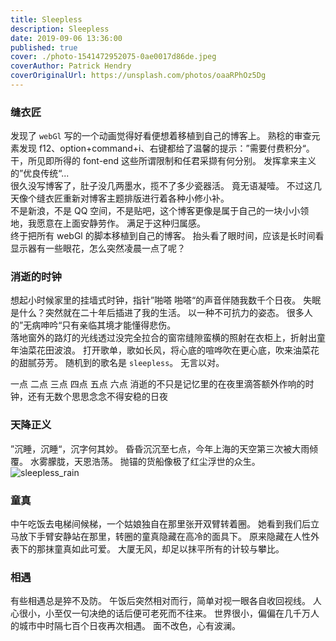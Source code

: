 ```yaml
---
title: Sleepless
description: Sleepless
date: 2019-09-06 13:36:00
published: true
cover: ./photo-1541472952075-0ae0017d86de.jpeg
coverAuthor: Patrick Hendry
coverOriginalUrl: https://unsplash.com/photos/oaaRPhOz5Dg
---
```


### 缝衣匠

发现了 `webGl` 写的一个动画觉得好看便想着移植到自己的博客上。
熟稔的审查元素发现 f12、option+command+i、右键都给了温馨的提示：”需要付费积分“。
干，所见即所得的 font-end 这些所谓限制和任君采撷有何分别。
发挥拿来主义的”优良传统“...<br/>
很久没写博客了，肚子没几两墨水，揽不了多少瓷器活。
竟无语凝噎。
不过这几天像个缝衣匠重新对博客主题排版进行着各种小修小补。<br/>
不是新浪，不是 QQ 空间，不是贴吧，这个博客更像是属于自己的一块小小领地，我愿意在上面安静劳作。
满足于这种归属感。<br/>
终于把所有 webGl 的脚本移植到自己的博客。
抬头看了眼时间，应该是长时间看显示器有一些眼花，怎么突然凌晨一点了呢？

### 消逝的时钟

想起小时候家里的挂墙式时钟，指针”啪嗒 啪嗒“的声音伴随我数千个日夜。
失眠是什么？突然就在二十年后插进了我的生活。
以一种不可抗力的姿态。
很多人的”无病呻吟“只有亲临其境才能懂得悲伤。<br/>
落地窗外的路灯的光线透过没完全拉合的窗帘缝隙蛮横的照射在衣柜上，折射出童年油菜花田波浪。
打开歌单，歌如长风，将心底的喧哗吹在更心底，吹来油菜花的甜腻芬芳。
随机到的歌名是 `sleepless`。
无言以对。

一点
二点
三点
四点
五点
六点
消逝的不只是记忆里的在夜里滴答额外作响的时钟，还有无数个思思念念不得安稳的日夜

### 天降正义

”沉睡，沉睡“，沉字何其妙。
昏昏沉沉至七点，今年上海的天空第三次被大雨倾覆。
水雾朦胧，天恩浩荡。
抛锚的货船像极了红尘浮世的众生。
![sleepless_rain](sleepless_rain.png)

### 童真

中午吃饭去电梯间候梯，一个姑娘独自在那里张开双臂转着圈。
她看到我们后立马放下手臂安静站在那里，转圈的童真隐藏在高冷的面具下。
原来隐藏在人性外表下的那抹童真如此可爱。
大厦无风，却足以抹平所有的计较与攀比。

### 相遇

有些相遇总是猝不及防。
午饭后突然相对而行，简单对视一眼各自收回视线。
人心很小，小至仅一句决绝的话后便可老死而不往来。
世界很小，偏偏在几千万人的城市中时隔七百个日夜再次相遇。
面不改色，心有波澜。
